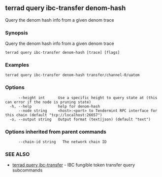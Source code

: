 ## terrad query ibc-transfer denom-hash

Query the denom hash info from a given denom trace

### Synopsis

Query the denom hash info from a given denom trace

```
terrad query ibc-transfer denom-hash [trace] [flags]
```

### Examples

```
terrad query ibc-transfer denom-hash transfer/channel-0/uatom
```

### Options

```
      --height int      Use a specific height to query state at (this can error if the node is pruning state)
  -h, --help            help for denom-hash
      --node string     <host>:<port> to Tendermint RPC interface for this chain (default "tcp://localhost:26657")
  -o, --output string   Output format (text|json) (default "text")
```

### Options inherited from parent commands

```
      --chain-id string   The network chain ID
```

### SEE ALSO

* [terrad query ibc-transfer](terrad_query_ibc-transfer.md)	 - IBC fungible token transfer query subcommands


